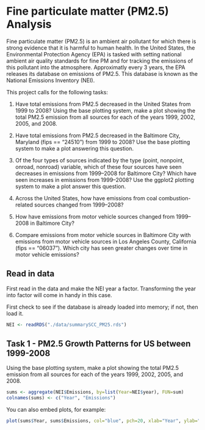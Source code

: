 Fine particulate matter (PM2.5) Analysis 
========================================================

Fine particulate matter (PM2.5) is an ambient air pollutant for which there is strong evidence that it is harmful to human health. In the United States, the Environmental Protection Agency (EPA) is tasked with setting national ambient air quality standards for fine PM and for tracking the emissions of this pollutant into the atmosphere. Approximatly every 3 years, the EPA releases its database on emissions of PM2.5. This database is known as the National Emissions Inventory (NEI). 

This project calls for the following tasks: 



1.   Have total emissions from PM2.5 decreased in the United States from 1999 to 2008? Using the base plotting system, make a plot showing the total PM2.5 emission from all sources for each of the years 1999, 2002, 2005, and 2008.

2.    Have total emissions from PM2.5 decreased in the Baltimore City, Maryland (fips == "24510") from 1999 to 2008? Use the base plotting system to make a plot answering this question.

3.    Of the four types of sources indicated by the type (point, nonpoint, onroad, nonroad) variable, which of these four sources have seen decreases in emissions from 1999–2008 for Baltimore City? Which have seen increases in emissions from 1999–2008? Use the ggplot2 plotting system to make a plot answer this question.

4.    Across the United States, how have emissions from coal combustion-related sources changed from 1999–2008?

5.    How have emissions from motor vehicle sources changed from 1999–2008 in Baltimore City?

6.   Compare emissions from motor vehicle sources in Baltimore City with emissions from motor vehicle sources in Los Angeles County, California (fips == "06037"). Which city has seen greater changes over time in motor vehicle emissions?


## Read in data

First read in the data and make the NEI year a factor. Transforming the 
year into  factor will come in handy in this case.

First check to see if the database is already loaded into memory; 
if not, then load it.  

```r
NEI <- readRDS("./data/summarySCC_PM25.rds")

```

## Task 1 - PM2.5 Growth Patterns for US between 1999-2008

Using the base plotting system, make a plot showing the total PM2.5 emission from all sources for each of the years 1999, 2002, 2005, and 2008.

```r
sums <- aggregate(NEI$Emissions, by=list(Year=NEI$year), FUN=sum)
colnames(sums) <- c("Year", "Emissions")
```

You can also embed plots, for example:

```r
plot(sums$Year, sums$Emissions, col="blue", pch=20, xlab="Year", ylab="Emissions", main="Emissions 1999-2008")

```

